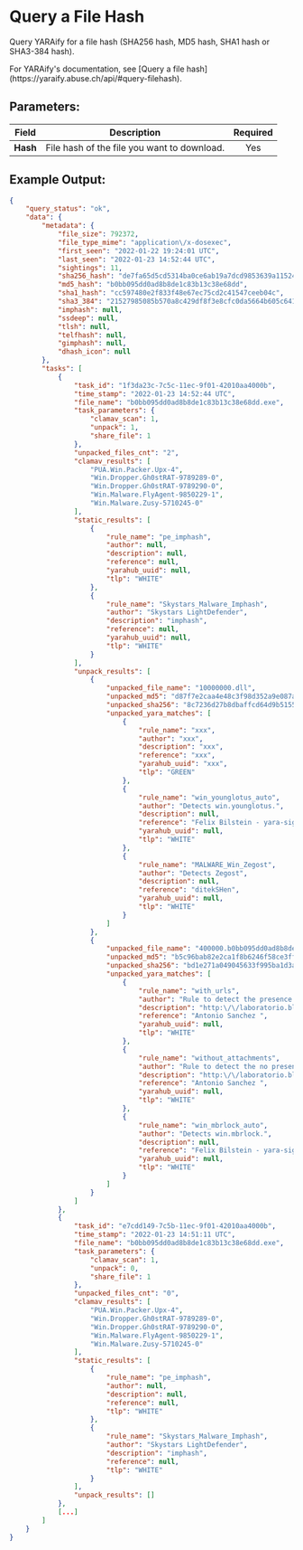 
# Query a File Hash

Query YARAify for a file hash (SHA256 hash, MD5 hash, SHA1 hash or SHA3-384 hash).

<Callout type="info">
	For YARAify's documentation, see [Query a file
	hash](https://yaraify.abuse.ch/api/#query-filehash).
</Callout>

## Parameters:

| Field    | Description                                 | Required |
| -------- | ------------------------------------------- | :------: |
| **Hash** | File hash of the file you want to download. |   Yes    |

## Example Output:

```json
{
    "query_status": "ok",
    "data": {
        "metadata": {
            "file_size": 792372,
            "file_type_mime": "application\/x-dosexec",
            "first_seen": "2022-01-22 19:24:01 UTC",
            "last_seen": "2022-01-23 14:52:44 UTC",
            "sightings": 11,
            "sha256_hash": "de7fa65d5cd5314ba0ce6ab19a7dcd9853639a1152447457de7efb39a9ba1f46",
            "md5_hash": "b0bb095dd0ad8b8de1c83b13c38e68dd",
            "sha1_hash": "cc597480e2f833f48e67ec75cd2c41547ceeb04c",
            "sha3_384": "21527985085b570a8c429df8f3e8cfc0da5664b605c641d05a1f09692539a1d51deac5d60622290ee86fdd9b250dcf4e",
            "imphash": null,
            "ssdeep": null,
            "tlsh": null,
            "telfhash": null,
            "gimphash": null,
            "dhash_icon": null
        },
        "tasks": [
            {
                "task_id": "1f3da23c-7c5c-11ec-9f01-42010aa4000b",
                "time_stamp": "2022-01-23 14:52:44 UTC",
                "file_name": "b0bb095dd0ad8b8de1c83b13c38e68dd.exe",
                "task_parameters": {
                    "clamav_scan": 1,
                    "unpack": 1,
                    "share_file": 1
                },
                "unpacked_files_cnt": "2",
                "clamav_results": [
                    "PUA.Win.Packer.Upx-4",
                    "Win.Dropper.Gh0stRAT-9789289-0",
                    "Win.Dropper.Gh0stRAT-9789290-0",
                    "Win.Malware.FlyAgent-9850229-1",
                    "Win.Malware.Zusy-5710245-0"
                ],
                "static_results": [
                    {
                        "rule_name": "pe_imphash",
                        "author": null,
                        "description": null,
                        "reference": null,
                        "yarahub_uuid": null,
                        "tlp": "WHITE"
                    },
                    {
                        "rule_name": "Skystars_Malware_Imphash",
                        "author": "Skystars LightDefender",
                        "description": "imphash",
                        "reference": null,
                        "yarahub_uuid": null,
                        "tlp": "WHITE"
                    }
                ],
                "unpack_results": [
                    {
                        "unpacked_file_name": "10000000.dll",
                        "unpacked_md5": "d87f7e2caa4e48c3f98d352a9e087ab8",
                        "unpacked_sha256": "8c7236d27b8dbaffcd64d9b5155e8c416f33102604ab27076d32c321681ae5c3",
                        "unpacked_yara_matches": [
                            {
                                "rule_name": "xxx",
                                "author": "xxx",
                                "description": "xxx",
                                "reference": "xxx",
                                "yarahub_uuid": "xxx",
                                "tlp": "GREEN"
                            },
                            {
                                "rule_name": "win_younglotus_auto",
                                "author": "Detects win.younglotus.",
                                "description": null,
                                "reference": "Felix Bilstein - yara-signator at cocacoding dot com",
                                "yarahub_uuid": null,
                                "tlp": "WHITE"
                            },
                            {
                                "rule_name": "MALWARE_Win_Zegost",
                                "author": "Detects Zegost",
                                "description": null,
                                "reference": "ditekSHen",
                                "yarahub_uuid": null,
                                "tlp": "WHITE"
                            }
                        ]
                    },
                    {
                        "unpacked_file_name": "400000.b0bb095dd0ad8b8de1c83b13c38e68dd",
                        "unpacked_md5": "b5c96bab82e2ca1f8b6246f58ce3ffed",
                        "unpacked_sha256": "bd1e271a049045633f995ba1d3a80176b2d2a117543e0972b0a2c5e0519cb9b2",
                        "unpacked_yara_matches": [
                            {
                                "rule_name": "with_urls",
                                "author": "Rule to detect the presence of an or several urls",
                                "description": "http:\/\/laboratorio.blogs.hispasec.com\/",
                                "reference": "Antonio Sanchez ",
                                "yarahub_uuid": null,
                                "tlp": "WHITE"
                            },
                            {
                                "rule_name": "without_attachments",
                                "author": "Rule to detect the no presence of any attachment",
                                "description": "http:\/\/laboratorio.blogs.hispasec.com\/",
                                "reference": "Antonio Sanchez ",
                                "yarahub_uuid": null,
                                "tlp": "WHITE"
                            },
                            {
                                "rule_name": "win_mbrlock_auto",
                                "author": "Detects win.mbrlock.",
                                "description": null,
                                "reference": "Felix Bilstein - yara-signator at cocacoding dot com",
                                "yarahub_uuid": null,
                                "tlp": "WHITE"
                            }
                        ]
                    }
                ]
            },
            {
                "task_id": "e7cdd149-7c5b-11ec-9f01-42010aa4000b",
                "time_stamp": "2022-01-23 14:51:11 UTC",
                "file_name": "b0bb095dd0ad8b8de1c83b13c38e68dd.exe",
                "task_parameters": {
                    "clamav_scan": 1,
                    "unpack": 0,
                    "share_file": 1
                },
                "unpacked_files_cnt": "0",
                "clamav_results": [
                    "PUA.Win.Packer.Upx-4",
                    "Win.Dropper.Gh0stRAT-9789289-0",
                    "Win.Dropper.Gh0stRAT-9789290-0",
                    "Win.Malware.FlyAgent-9850229-1",
                    "Win.Malware.Zusy-5710245-0"
                ],
                "static_results": [
                    {
                        "rule_name": "pe_imphash",
                        "author": null,
                        "description": null,
                        "reference": null,
                        "tlp": "WHITE"
                    },
                    {
                        "rule_name": "Skystars_Malware_Imphash",
                        "author": "Skystars LightDefender",
                        "description": "imphash",
                        "reference": null,
                        "tlp": "WHITE"
                    }
                ],
                "unpack_results": []
            },
            [...]
        ]
    }
}
```
